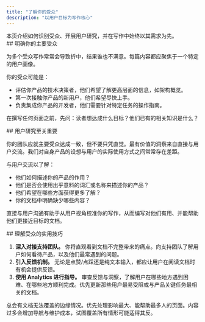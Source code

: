 ```yaml
---
title: "了解你的受众"
description: "以用户目标为写作核心"
---
```


<Tip>
  本页介绍如何识别受众、开展用户研究，并在写作中始终以其需求为先。
</Tip>

<div id="identify-your-primary-audience">
  ## 明确你的主要受众
</div>

为多个受众写作常常会导致折中，结果谁也不满意。每篇内容都应聚焦于一个特定的用户画像。

你的受众可能是：

- 评估你产品的技术决策者，他们希望了解更高层面的信息，如架构概览。
- 第一次接触你产品的新用户，他们希望尽快上手。
- 负责集成你产品的开发者，他们需要针对特定任务的操作指南。

在撰写任何页面之前，先问：读者想达成什么目标？他们已有的相关知识是什么？

<div id="user-research-is-key">
  ## 用户研究至关重要
</div>

你的团队应就主要受众达成一致，但不要只凭直觉。最有价值的洞察来自直接与用户交流。我们对自身产品的设想与用户的实际使用方式之间常常存在差距。

与用户交流以了解：

- 他们如何描述你的产品的作用？
- 他们是否会使用出乎意料的词汇或名称来描述你的产品？
- 他们希望在哪些方面获得更多了解？
- 你的文档中明确缺少哪些内容？

直接与用户沟通有助于从用户视角校准你的写作，从而编写对他们有用、并能帮助他们更接近目标的文档。

<div id="tips-and-tricks-for-understanding-your-audience">
  ## 理解受众的实用技巧
</div>

1. **深入对接支持团队。** 你将直观看到文档不完整带来的痛点。向支持团队了解用户如何看待产品，以及他们最常遇到的问题。
2. **引入反馈机制。** 无论是点赞/点踩还是纯文本输入，都应让用户在阅读文档时有机会提供反馈。
3. **使用 Analytics 进行指导。** 审查反馈与洞察，了解用户在哪些地方遇到困难、在哪些地方顺利完成。优先更新那些用户最易受阻或与产品关键任务最相关的文档。

总会有文档无法覆盖的边缘情况。优先处理影响最大、能帮助最多人的页面。内容过多会增加导航与维护成本，试图覆盖所有情形可能适得其反。